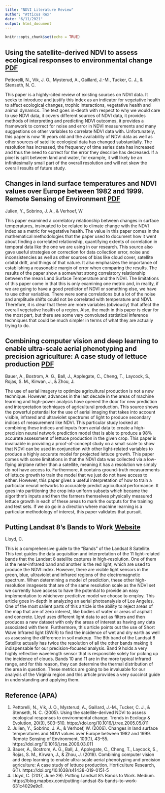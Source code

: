 ```yaml
---
title: "NDVI Literature Review"
author: "Atticus Rex"
date: "6/11/2021"
output: html_document
---
```


```r
knitr::opts_chunk$set(echo = TRUE)
```

## Using the satellite-derived NDVI to assess ecological responses to environmental change [PDF](https://doi.org/10.1016/j.tree.2005.05.011)

Pettorelli, N., Vik, J. O., Mysterud, A., Gaillard, J.-M., Tucker, C. J., & Stenseth, N. C.

This paper is a highly-cited review of existing sources on NDVI data. It seeks to introduce and justify this index as an indicator for vegetative health to affect ecological changes, trophic interactions, vegetative health and animal dynamics. The text goes in-depth with respect to why we would care to use NDVI data, it covers different sources of NDVI data, it provides methods of interpreting and predicting NDVI outcomes, it provides a framework to correct for noise and error in NDVI measurements and many suggestions on other variables to correlate NDVI data with. Unfortunately, this paper is now 16 years old and the availability of NDVI data as well as other sources of satellite ecological data has changed substantially. The resolution has increased, the frequency of time series data has increased and thus the need to correct for the error they describe has decreased. If a pixel is split between land and water, for example, it will likely be an infinitesimally small part of the overall resolution and will not skew the overall results of future study. 

## Changes in land surface temperatures and NDVI values over Europe between 1982 and 1999. Remote Sensing of Environment [PDF](https://doi.org/10.1016/j.rse.2006.03.011)

Julien, Y., Sobrino, J. A., &amp; Verhoef, W

This paper examined a correlatory relationship between changes in surface temperatures, insinuated to be related to climate change with the NDVI index as a metric for vegetative health. The value in this paper comes in the mathematical methodologies that the paper used to document how it went about finding a correlated relationship, quantifying extents of correlation in temporal data like the one we are using in our research. This source also gave useful strategies on correction for data collection error, noise and inconsistencies as well as other sources of bias like cloud cover, satellite orbital drift, and things of that nature. It also emphasizes the importance of establishing a reasonable margin of error when comparing the results. The results of the paper show a somewhat strong correlatory relationship between the mean Land Surface Temperature and the NDVI. The limitations of this paper come in that this is only examining one metric and, in reality, if we are going to have a good predictor of NDVI or something else, we have to use other variables. There were some correlations but a lot of the noise and amplitude shifts could not be correlated with temperature and NDVI. Therefore, it is clear that there are more variables (obviously) that affect the overall vegetative health of a region. Also, the math in this paper is clear for the most part, but there are some very convoluted statistical inference techniques that could be much simpler in terms of what they are actually trying to do. 

## Combining computer vision and deep learning to enable ultra-scale aerial phenotyping and precision agriculture: A case study of lettuce production [PDF](https://www.ncbi.nlm.nih.gov/pmc/articles/PMC6544649/)

Bauer, A., Bostrom, A. G., Ball, J., Applegate, C., Cheng, T., Laycock, S., Rojas, S. M., Kirwan, J., &amp; Zhou, J.

The use of aerial imagery to optimize agricultural production is not a new technique. However, advances in the last decade in the areas of machine learning and high-power analysis have opened the door for new prediction and interpretation techniques of agricultural production. This source shows the powerful potential for the use of aerial imaging that takes into account visible, infrared and ultraviolet spectrums of light to produce secondary indices of measurement like NDVI. This particular study looked at combining these indices and inputs from aerial data to create a high-precision neural network prediction model that is able to produce a 98% accurate assessment of lettuce production in the given crop. This paper is invaluable in providing a proof-of-concept study on a small scale to show that NDVI can be used in conjunction with other light-related variables to produce a highly accurate model for projected lettuce growth. This paper comes with some limitations in that the NDVI data was collected via a low-flying airplane rather than a satellite, meaning it has a resolution we simply do not have access to. Furthermore, it contains ground-truth measurements of lettuce growth to train the model that we just do not have access to either. However, this paper gives a useful interpretation of how to train a particular neural networks to accurately predict agricultural performance. It goes into partitioning the crop into uniform subsets which became the algorithm's inputs and then the farmers themselves physically measured lettuce growth in each of these areas to mark the outputs for the training and test sets. If we do go in a direction where machine learning is a particular methodology of interest, this paper validates that pursuit. 

## Putting Landsat 8’s Bands to Work [Website](https://blog.mapbox.com/putting-landsat-8s-bands-to-work-631c4029e9d1)

Lloyd, C.

This is a comprehensive guide to the "Bands" of the Landsat 8 Satellite. This text guides the data acquisition and interpretation of the 11 light-related bands that the Landsat 8 satellite captures in high-resolution. One of them is the near-infrared band and another is the red light, which are used to produce the NDVI index. However, there are visible light sensors in the green, blue, ultraviolet and infrared regions of the electromagnetic spectrum. When determining a model of prediction, these other high-resolution imagesets that are of the same resolution scale as the NDVI set we currently have access to have the potential to provide an easy implementation to whichever predictive model we choose to employ. This article goes in-depth in analyzing an aerial photoanalysis of Los Angeles. One of the most salient parts of this article is the ability to reject areas of the map that are of zero interest, like bodies of water or areas of asphalt and concrete. Lloyd uses different light data to act as filters and then produces a new dataset with only the areas of interest as having any data associated with them. Furthermore, this article points out the use of Short Wave Infrared light (SWIR) to find the incidence of wet and dry earth as well as assessing the difference in soil makeup. The 8th band of the Landsat 8 Satellite actually has twice the resolution of all the other bands making it indispensable for our precision-focused analysis. Band 9 holds a very highly reflective wavelength sensor that is responsible solely for picking up the incidence of clouds. Bands 10 and 11 are in the more typical infrared range, and for this reason, they can determine the thermal distribution of the area in question. These metrics are going to be invaluable for our analysis of the Virginia region and this article provides a very succinct guide in understanding and applying them.


## Reference (APA) 
1. Pettorelli, N., Vik, J. O., Mysterud, A., Gaillard, J.-M., Tucker, C. J., & Stenseth, N. C. (2005). Using the satellite-derived NDVI to assess ecological responses to environmental change. Trends in Ecology & Evolution, 20(9), 503–510. https://doi.org/10.1016/j.tree.2005.05.011 
2. Julien, Y., Sobrino, J. A., &amp; Verhoef, W. (2006). Changes in land surface temperatures and NDVI values over Europe between 1982 and 1999. Remote Sensing of Environment, 103(1), 43–55. https://doi.org/10.1016/j.rse.2006.03.011 
3. Bauer, A., Bostrom, A. G., Ball, J., Applegate, C., Cheng, T., Laycock, S., Rojas, S. M., Kirwan, J., &amp; Zhou, J. (2019). Combining computer vision and deep learning to enable ultra-scale aerial phenotyping and precision agriculture: A case study of lettuce production. Horticulture Research, 6(1). https://doi.org/10.1038/s41438-019-0151-5 
4. Lloyd, C. (2017, June 29). Putting Landsat 8's Bands to Work. Medium. https://blog.mapbox.com/putting-landsat-8s-bands-to-work-631c4029e9d1. 

